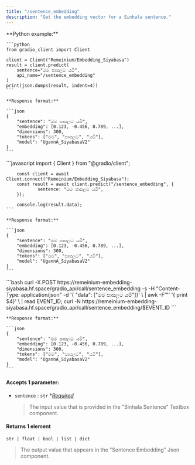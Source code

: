 ```yaml
---
title: "/sentence_embedding"
description: "Get the embedding vector for a Sinhala sentence."
---
```


<Tabs>
  <Tab title="Python">
    **Python example:**

    ```python
    from gradio_client import Client
    
    client = Client("Remeinium/Embedding_Siyabasa")
    result = client.predict(
        sentence="මම පාසලට යමි",
        api_name="/sentence_embedding"
    )
    print(json.dumps(result, indent=4))
    ```

    **Response format:**

    ```json
    {
        "sentence": "මම පාසලට යමි",
        "embedding": [0.123, -0.456, 0.789, ...],
        "dimensions": 300,
        "tokens": ["මම", "පාසලට", "යමි"],
        "model": "UgannA_SiyabasaV2"
    }
    ```
  </Tab>
  <Tab title="Javascript">
    ```javascript
    import { Client } from "@gradio/client";
    	
    	const client = await Client.connect("Remeinium/Embedding_Siyabasa");
    	const result = await client.predict("/sentence_embedding", { 		
    			sentence: "මම පාසලට යමි", 
    	});
    
    	console.log(result.data);
    ```

    **Response format:**

    ```json
    {
        "sentence": "මම පාසලට යමි",
        "embedding": [0.123, -0.456, 0.789, ...],
        "dimensions": 300,
        "tokens": ["මම", "පාසලට", "යමි"],
        "model": "UgannA_SiyabasaV2"
    }
    ```
  </Tab>
  <Tab title="cURL">
    ```bash
    curl -X POST https://remeinium-embedding-siyabasa.hf.space/gradio_api/call/sentence_embedding -s -H "Content-Type: application/json" -d '{
    	"data": ["මම පාසලට යමි"]}' \
    	| awk -F'"' '{ print $4}'  \
    	| read EVENT_ID; curl -N https://remeinium-embedding-siyabasa.hf.space/gradio_api/call/sentence_embedding/$EVENT_ID
    ```

    **Response format:**

    ```json
    {
        "sentence": "මම පාසලට යමි",
        "embedding": [0.123, -0.456, 0.789, ...],
        "dimensions": 300,
        "tokens": ["මම", "පාසලට", "යමි"],
        "model": "UgannA_SiyabasaV2"
    }
    ```
  </Tab>
</Tabs>

#### Accepts 1 parameter:

- `sentence` : `str` \*_<u>Required</u>_

  > The input value that is provided in the "Sinhala Sentence" Textbox component.

#### **Returns 1 element**

`str | float | bool | list | dict`

> The output value that appears in the "Sentence Embedding" Json component.